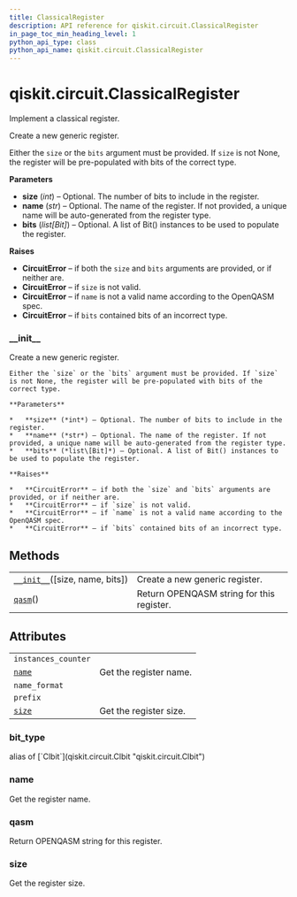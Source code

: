 ```yaml
---
title: ClassicalRegister
description: API reference for qiskit.circuit.ClassicalRegister
in_page_toc_min_heading_level: 1
python_api_type: class
python_api_name: qiskit.circuit.ClassicalRegister
---
```


# qiskit.circuit.ClassicalRegister

<Class id="qiskit.circuit.ClassicalRegister" isDedicatedPage={true} github="https://github.com/qiskit/qiskit/tree/stable/0.17/qiskit/circuit/classicalregister.py" signature="ClassicalRegister(size=None, name=None, bits=None)" modifiers="class">
  Implement a classical register.

  Create a new generic register.

  Either the `size` or the `bits` argument must be provided. If `size` is not None, the register will be pre-populated with bits of the correct type.

  **Parameters**

  *   **size** (*int*) – Optional. The number of bits to include in the register.
  *   **name** (*str*) – Optional. The name of the register. If not provided, a unique name will be auto-generated from the register type.
  *   **bits** (*list\[Bit]*) – Optional. A list of Bit() instances to be used to populate the register.

  **Raises**

  *   **CircuitError** – if both the `size` and `bits` arguments are provided, or if neither are.
  *   **CircuitError** – if `size` is not valid.
  *   **CircuitError** – if `name` is not a valid name according to the OpenQASM spec.
  *   **CircuitError** – if `bits` contained bits of an incorrect type.

  ### \_\_init\_\_

  <Function id="qiskit.circuit.ClassicalRegister.__init__" signature="__init__(size=None, name=None, bits=None)">
    Create a new generic register.

    Either the `size` or the `bits` argument must be provided. If `size` is not None, the register will be pre-populated with bits of the correct type.

    **Parameters**

    *   **size** (*int*) – Optional. The number of bits to include in the register.
    *   **name** (*str*) – Optional. The name of the register. If not provided, a unique name will be auto-generated from the register type.
    *   **bits** (*list\[Bit]*) – Optional. A list of Bit() instances to be used to populate the register.

    **Raises**

    *   **CircuitError** – if both the `size` and `bits` arguments are provided, or if neither are.
    *   **CircuitError** – if `size` is not valid.
    *   **CircuitError** – if `name` is not a valid name according to the OpenQASM spec.
    *   **CircuitError** – if `bits` contained bits of an incorrect type.
  </Function>

  ## Methods

  |                                                                                                                           |                                           |
  | ------------------------------------------------------------------------------------------------------------------------- | ----------------------------------------- |
  | [`__init__`](#qiskit.circuit.ClassicalRegister.__init__ "qiskit.circuit.ClassicalRegister.__init__")(\[size, name, bits]) | Create a new generic register.            |
  | [`qasm`](#qiskit.circuit.ClassicalRegister.qasm "qiskit.circuit.ClassicalRegister.qasm")()                                | Return OPENQASM string for this register. |

  ## Attributes

  |                                                                                          |                        |
  | ---------------------------------------------------------------------------------------- | ---------------------- |
  | `instances_counter`                                                                      |                        |
  | [`name`](#qiskit.circuit.ClassicalRegister.name "qiskit.circuit.ClassicalRegister.name") | Get the register name. |
  | `name_format`                                                                            |                        |
  | `prefix`                                                                                 |                        |
  | [`size`](#qiskit.circuit.ClassicalRegister.size "qiskit.circuit.ClassicalRegister.size") | Get the register size. |

  ### bit\_type

  <Attribute id="qiskit.circuit.ClassicalRegister.bit_type">
    alias of [`Clbit`](qiskit.circuit.Clbit "qiskit.circuit.Clbit")
  </Attribute>

  ### name

  <Attribute id="qiskit.circuit.ClassicalRegister.name">
    Get the register name.
  </Attribute>

  ### qasm

  <Function id="qiskit.circuit.ClassicalRegister.qasm" signature="qasm()">
    Return OPENQASM string for this register.
  </Function>

  ### size

  <Attribute id="qiskit.circuit.ClassicalRegister.size">
    Get the register size.
  </Attribute>
</Class>


